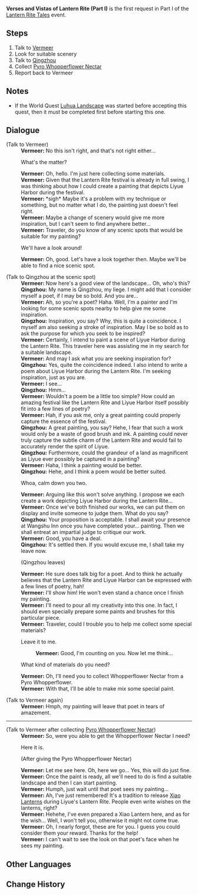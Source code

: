 {{Quest Infobox
|id            = 41335
|type          = World
|event_name    = Lantern Rite Tales
|summary       = 
|requirement   = Complete [[City of Chores]]
|startLocation = [[Liyue Harbor]], [[Liyue]]
|prev          = 
|next          = 
|exp           = 
|mora          = 20,000
|primogems     = 30
|other         = {{Card|Festive Fever (Lantern Rite)|100}}
|characters    = Qingzhou; Traveler; Vermeer
|region        = Inazuma
|area          = Sea of Clouds
}}
'''Verses and Vistas of Lantern Rite (Part I)''' is the first request in Part I of the [[Lantern Rite Tales]] event.

==Steps==
#Talk to [[Vermeer]]
#Look for suitable scenery
#Talk to [[Qingzhou]]
#Collect [[Pyro Whopperflower Nectar]]
#Report back to Vermeer

==Notes==
* If the World Quest [[Luhua Landscape]] was started before accepting this quest, then it must be completed first before starting this one.

==Dialogue==
{{Quest Description|The artist [[Vermeer]] is puzzling over how to capture the [[Lantern Rite]] in a painting...}}
{{Dialogue start}}
;(Talk to Vermeer)
:'''Vermeer:''' No this isn't right, and that's not right either...
:{{DIcon}} What's the matter?
:'''Vermeer:''' Oh, hello. I'm just here collecting some materials.
:'''Vermeer:''' Given that the Lantern Rite festival is already in full swing, I was thinking about how I could create a painting that depicts Liyue Harbor during the festival.
:'''Vermeer:''' *sigh* Maybe it's a problem with my technique or something, but no matter what I do, the painting just doesn't feel right.
:'''Vermeer:''' Maybe a change of scenery would give me more inspiration, but I can't seem to find anywhere better...
:'''Vermeer:''' Traveler, do you know of any scenic spots that would be suitable for my painting?
:{{DIcon}} We'll have a look around!
:'''Vermeer:''' Oh, good. Let's have a look together then. Maybe we'll be able to find a nice scenic spot.

;(Talk to Qingzhou at the scenic spot)
:'''Vermeer:''' Now here's a good view of the landscape... Oh, who's this?
:'''Qingzhou:''' My name is Qingzhou, my liege. I might add that I consider myself a poet, if I may be so bold. And you are...
:'''Vermeer:''' Ah, so you're a poet? Haha. Well, I'm a painter and I'm looking for some scenic spots nearby to help give me some inspiration.
:'''Qingzhou:''' Inspiration, you say? Why, this is quite a coincidence. I myself am also seeking a stroke of inspiration. May I be so bold as to ask the purpose for which you seek to be inspired?
:'''Vermeer:''' Certainly, I intend to paint a scene of Liyue Harbor during the Lantern Rite. This traveler here was assisting me  in my search for a suitable landscape.
:'''Vermeer:''' And may I ask what you are seeking inspiration for?
:'''Qingzhou:''' Yes, quite the coincidence indeed. I also intend to write a poem about Liyue Harbor during the Lantern Rite. I'm seeking inspiration, just as you are.
:'''Vermeer:''' I see...
:'''Qingzhou:''' Hmm...
:'''Vermeer:''' Wouldn't a poem be a little too simple? How could an amazing festival like the Lantern Rite and Liyue Harbor itself  possibly fit into a few lines of poetry?
:'''Vermeer:''' Hah, if you ask me, only a great painting could properly capture the essence of the festival.
:'''Qingzhou:''' A great painting, you say? Hehe, I fear that such a work would only be a waste of good brush and ink. A painting could never truly capture the subtle charm of the Lantern Rite and would fail to accurately render the spirit of Liyue.
:'''Qingzhou:''' Furthermore, could the grandeur of a land as magnificent as Liyue ever possibly be captured in a painting?
:'''Vermeer:''' Haha, I think a painting would be better.
:'''Qingzhou:''' Hehe, and I think a poem would be better suited.
:{{DIcon}} Whoa, calm down you two.
:'''Vermeer:''' Arguing like this won't solve anything. I propose we each create a work depicting Liyue Harbor during the Lantern Rite...
:'''Vermeer:''' Once we've both finished our works, we can put them on display and invite someone to judge them. What do you say?
:'''Qingzhou:''' Your proposition is acceptable. I shall await your presence at Wangshu Inn once you have completed your... painting. Then we shall entreat an impartial judge to critique our work.
:'''Vermeer:''' Good, you have a deal.
:'''Qingzhou:''' It's settled then. If you would excuse me, I shall take my leave now.
:;(Qingzhou leaves)
:'''Vermeer:''' He sure does talk big for a poet. And to think he actually believes that the Lantern Rite and Liyue Harbor can be expressed with a few lines of poetry, hah!
:'''Vermeer:''' I'll show him! He won't even stand a chance once I finish my painting.
:'''Vermeer:''' I'll need to pour all my creativity into this one. In fact, I should even specially prepare some paints and brushes for this particular piece.
:'''Vermeer:''' Traveler, could I trouble you to help me collect some special materials?
:{{DIcon}} Leave it to me.
::'''Vermeer:''' Good, I'm counting on you. Now let me think...
:{{DIcon}} What kind of materials do you need?
:'''Vermeer:''' Oh, I'll need you to collect Whopperflower Nectar from a Pyro Whopperflower.
:'''Vermeer:''' With that, I'll be able to make mix some special paint.

;(Talk to Vermeer again)
:'''Vermeer:''' Hmph, my painting will leave that poet in tears of amazement.
----
;(Talk to Vermeer after collecting [[Pyro Whopperflower Nectar]])
:'''Vermeer:''' So, were you able to get the Whopperflower Nectar I need?
:{{DIcon}} Here it is.
:;(After giving the Pyro Whopperflower Nectar)
:'''Vermeer:''' Let me see here. Oh, here we go... Yes, this will do just fine.
:'''Vermeer:''' Once the paint is ready, all we'll need to do is find a suitable landscape and then I can start painting.
:'''Vermeer:''' Humph, just wait until that poet sees my painting...
:'''Vermeer:''' Ah, I've just remembered! It's a tradition to release [[Xiao Lantern]]s during Liyue's Lantern Rite. People even write wishes on the lanterns, right?
:'''Vermeer:''' Hehehe, I've even prepared a Xiao Lantern here, and as for the wish... Well, I won't tell you, otherwise it might not come true.
:'''Vermeer:''' Oh, I nearly forgot, these are for you. I guess you could consider them your reward. Thanks for the help!
:'''Vermeer:''' I can't wait to see the look on that poet's face when he sees my painting.
{{Dialogue end}}

==Other Languages==
{{Other Languages
|en      = Verses and Vistas of Lantern Rite (Part I)
|zhs     = 海灯节的诗与画之一
|zhs_rm  = Hǎidēng-jié de Shī yǔ Huà zhī Yī
|zht     = 海燈節的詩與畫之一
|zht_rm  = Hǎidēng-jié de Shī yǔ Huà zhī Yī
|zh_tl   = Poems and Paintings of Lantern Rite: I
|ja      = 海灯祭の詩と絵その一
|ja_rm   = Umitou-sai no uta to eso no ichi
|ja_tl   = Poems and Paintings of Lantern Rite: I
|ko      = 해등절의 시와 그림Ⅰ
|ko_rm   = 
|ko_tl   = 
|es      = Poemas y pinturas del Rito de la Linterna: parte I
|es_tl   = Poems and Paintings of the Rite of the Lantern: Part I
|fr      = Quand l'art s'en mêle
|fr_tl   = When Art Meddles In
|ru      = Праздничные стихи и пейзажи I
|ru_tl   = Festival Verses and Vistas I
|th      = บทกวีและภาพวาดของ Lantern Rite (I)
|th_rm   = 
|th_tl   = 
|vi      = Thơ Và Tranh Tết Hải Đăng I
|vi_tl   = 
|de      = Geschichten und Gedichte des Laternenrituals I
|de_tl   = Stories and Poems of the Lantern Rite I
|id      = Syair dan Pemandangan Lantern Rite - Bagian I
|id_tl   = Poems and Scenery of Lantern Rite - Part I
|pt      = Pinturas e Poemas do Ritual de Lanternas - Parte I
|pt_tl   = Paintings and Poems of the Lantern Ritual - Part I
}}

==Change History==
{{Change History|1.3}}